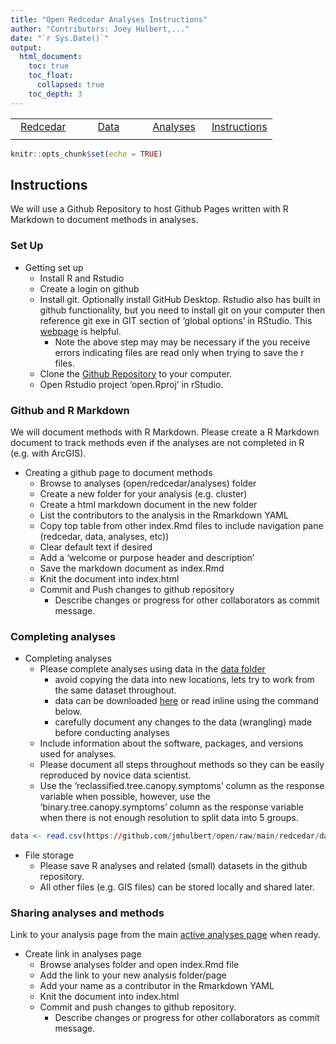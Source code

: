 ```yaml
---
title: "Open Redcedar Analyses Instructions"
author: "Contributors: Joey Hulbert,..."
date: "`r Sys.Date()`"
output: 
  html_document:
    toc: true
    toc_float:
      collapsed: true
    toc_depth: 3
---
```


|            |            |            |            |
|:----------:|:----------:|:----------:|:----------:|
|[Redcedar](https://jmhulbert.github.io/open/redcedar)|[Data](https://jmhulbert.github.io/open/redcedar/data)|[ Analyses](https://jmhulbert.github.io/open/redcedar/analyses)|[Instructions](https://jmhulbert.github.io/open/redcedar/instructions)|
|             |           |            |            |

```r
knitr::opts_chunk$set(echo = TRUE)
```

## Instructions

We will use a Github Repository to host Github Pages written with R Markdown to document methods in analyses. 

### Set Up

* Getting set up
  + Install R and Rstudio
  + Create a login on github
  + Install git. Optionally install GitHub Desktop. Rstudio also has built in github functionality, but you need to install git on your computer then reference git exe in GIT section of 'global options' in RStudio. This [webpage](https://r-bio.github.io/git-installation) is helpful. 
    + Note the above step may may be necessary if the you receive errors indicating files are read only when trying to save the r files. 
  + Clone the [Github Repository](https://github.com/jmhulbert/open) to your computer.
  + Open Rstudio project 'open.Rproj' in rStudio.

### Github and R Markdown

We will document methods with R Markdown. Please create a R Markdown document to track methods even if the analyses are not completed in R (e.g. with ArcGIS).
  
* Creating a github page to document methods
  + Browse to analyses (open/redcedar/analyses) folder
  + Create a new folder for your analysis (e.g. cluster)
  + Create a html markdown document in the new folder
  + List the contributors to the analysis in the Rmarkdown YAML
  + Copy top table from other index.Rmd files to include navigation pane (redcedar, data, analyses, etc))
  + Clear default text if desired
  + Add a 'welcome or purpose header and description'
  + Save the markdown document as index.Rmd
  + Knit the document into index.html
  + Commit and Push changes to github repository
    + Describe changes or progress for other collaborators as commit message.

### Completing analyses
  
* Completing analyses 
  + Please complete analyses using data in the [data folder](https://jmhulbert.github.io/open/redcedar/analyses)
    + avoid copying the data into new locations, lets try to work from the same dataset throughout.
    + data can be downloaded [here](https://github.com/jmhulbert/open/raw/main/redcedar/data/data-modified.csv) or read inline using the command below.
    + carefully document any changes to the data (wrangling) made before conducting analyses
  + Include information about the software, packages, and versions used for analyses.  
  + Please document all steps throughout methods so they can be easily reproduced by novice data scientist.
  + Use the 'reclassified.tree.canopy.symptoms' column as the response variable when possible, however, use the 'binary.tree.canopy.symptoms' column as the response variable when there is not enough resolution to split data into 5 groups. 

```r
data <- read.csv(https://github.com/jmhulbert/open/raw/main/redcedar/data/data-modified.csv)
```



* File storage
  + Please save R analyses and related (small) datasets in the github repository.
  + All other files (e.g. GIS files) can be stored locally and shared later. 
  
### Sharing analyses and methods
  
Link to your analysis page from the main [active analyses page](https://jmhulbert.github.io/open/redcedar/analyses) when ready.   
  
* Create link in analyses page
  + Browse analyses folder and open index.Rmd file
  + Add the link to your new analysis folder/page
  + Add your name as a contributor in the Rmarkdown YAML
  + Knit the document into index.html
  + Commit and push changes to github repository.
    + Describe changes or progress for other collaborators as commit message.


